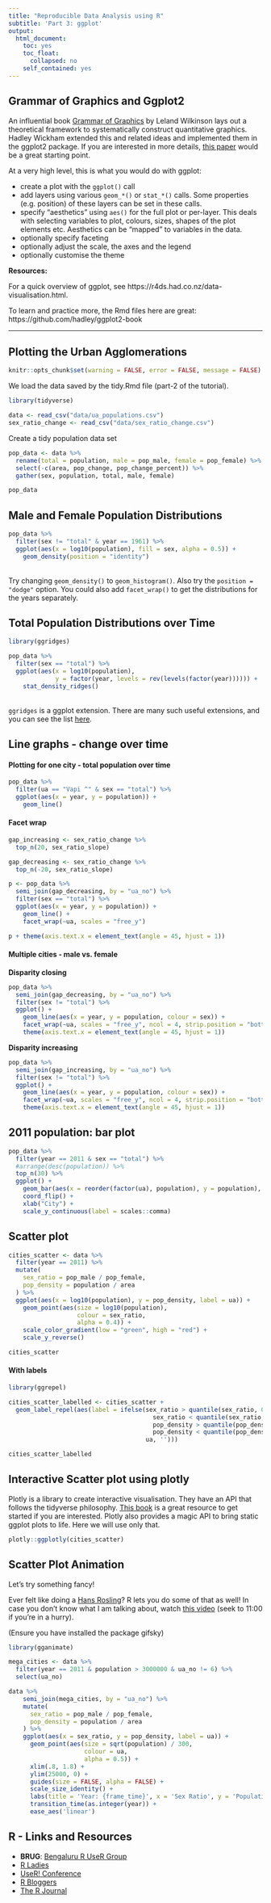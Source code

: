 ```yaml
---
title: "Reproducible Data Analysis using R"
subtitle: 'Part 3: ggplot'
output:
  html_document:
    toc: yes
    toc_float:
      collapsed: no
    self_contained: yes
---
```


## Grammar of Graphics and Ggplot2

An influential book [Grammar of Graphics](https://www.cs.uic.edu/~wilkinson/TheGrammarOfGraphics/GOG.html) by Leland Wilkinson lays out a theoretical framework to systematically construct quantitative graphics. Hadley Wickham extended this and related ideas and implemented them in the ggplot2 package. If you are interested in more details, [this paper](http://vita.had.co.nz/papers/layered-grammar.pdf) would be a great starting point.  

At a very high level, this is what you would do with ggplot:

* create a plot with the `ggplot()` call
* add layers using various `geom_*()` or `stat_*()` calls. Some properties (e.g. position) of these layers can be set in these calls.
* specify "aesthetics" using `aes()` for the full plot or per-layer. This deals with selecting variables to plot, colours, sizes, shapes of the plot elements etc. Aesthetics can be "mapped" to variables in the data.
* optionally specify faceting
* optionally adjust the scale, the axes and the legend
* optionally customise the theme

**Resources:**

For a quick overview of ggplot, see https://r4ds.had.co.nz/data-visualisation.html.  

To learn and practice more, the Rmd files here are great: https://github.com/hadley/ggplot2-book

---

## Plotting the Urban Agglomerations

```r
knitr::opts_chunk$set(warning = FALSE, error = FALSE, message = FALSE)
```

We load the data saved by the tidy.Rmd file (part-2 of the tutorial).

```r
library(tidyverse)

data <- read_csv("data/ua_populations.csv")
sex_ratio_change <- read_csv("data/sex_ratio_change.csv")
```

Create a tidy population data set

```r
pop_data <- data %>% 
  rename(total = population, male = pop_male, female = pop_female) %>% 
  select(-c(area, pop_change, pop_change_percent)) %>% 
  gather(sex, population, total, male, female)

pop_data
```

## Male and Female Population Distributions

```r
pop_data %>% 
  filter(sex != "total" & year == 1961) %>% 
  ggplot(aes(x = log10(population), fill = sex, alpha = 0.5)) +
    geom_density(position = "identity")
```

<br/>
Try changing `geom_density()` to `geom_histogram()`. Also try the `position = "dodge"` option. You could also add `facet_wrap()` to get the distributions for the years separately.

## Total Population Distributions over Time

```r
library(ggridges)

pop_data %>% 
  filter(sex == "total") %>% 
  ggplot(aes(x = log10(population), 
             y = factor(year, levels = rev(levels(factor(year)))))) +
    stat_density_ridges() 
```

<br/>`ggridges` is a ggplot extension. There are many such useful extensions, and you can see the list [here](https://www.ggplot2-exts.org/gallery/).  

## Line graphs - change over time


#### Plotting for one city - total population over time

```r
pop_data %>%
  filter(ua == "Vapi ^" & sex == "total") %>% 
  ggplot(aes(x = year, y = population)) +
    geom_line()
```

#### Facet wrap

```r
gap_increasing <- sex_ratio_change %>% 
  top_n(20, sex_ratio_slope)

gap_decreasing <- sex_ratio_change %>% 
  top_n(-20, sex_ratio_slope)

p <- pop_data %>%
  semi_join(gap_decreasing, by = "ua_no") %>% 
  filter(sex == "total") %>% 
  ggplot(aes(x = year, y = population)) +
    geom_line() +
    facet_wrap(~ua, scales = "free_y")

p + theme(axis.text.x = element_text(angle = 45, hjust = 1)) 
```

#### Multiple cities - male vs. female

**Disparity closing**

```r
pop_data %>%
  semi_join(gap_decreasing, by = "ua_no") %>% 
  filter(sex != "total") %>% 
  ggplot() +
    geom_line(aes(x = year, y = population, colour = sex)) + 
    facet_wrap(~ua, scales = "free_y", ncol = 4, strip.position = "bottom") +
    theme(axis.text.x = element_text(angle = 45, hjust = 1)) 
```

**Disparity increasing**

```r
pop_data %>%
  semi_join(gap_increasing, by = "ua_no") %>% 
  filter(sex != "total") %>% 
  ggplot() +
    geom_line(aes(x = year, y = population, colour = sex)) + 
    facet_wrap(~ua, scales = "free_y", ncol = 4, strip.position = "bottom") +
    theme(axis.text.x = element_text(angle = 45, hjust = 1)) 
```

## 2011 population: bar plot

```r
pop_data %>% 
  filter(year == 2011 & sex == "total") %>% 
  #arrange(desc(population)) %>% 
  top_n(30) %>% 
  ggplot() +
    geom_bar(aes(x = reorder(factor(ua), population), y = population), stat = "identity") +
    coord_flip() +
    xlab("City") +
    scale_y_continuous(label = scales::comma)
```

## Scatter plot

```r

cities_scatter <- data %>% 
  filter(year == 2011) %>% 
  mutate(
    sex_ratio = pop_male / pop_female,
    pop_density = population / area     
  ) %>%
  ggplot(aes(x = log10(population), y = pop_density, label = ua)) +
    geom_point(aes(size = log10(population),
                   colour = sex_ratio,
                   alpha = 0.4)) +
    scale_color_gradient(low = "green", high = "red") +
    scale_y_reverse()

cities_scatter
```

#### With labels

```r
library(ggrepel)

cities_scatter_labelled <- cities_scatter +
  geom_label_repel(aes(label = ifelse(sex_ratio > quantile(sex_ratio, 0.98, na.rm = TRUE) |
                                        sex_ratio < quantile(sex_ratio, 0.02, na.rm = TRUE) |
                                        pop_density > quantile(pop_density, 0.98, na.rm = TRUE) |
                                        pop_density < quantile(pop_density, 0.02, na.rm = TRUE), 
                                      ua, '')))

cities_scatter_labelled
```

## Interactive Scatter plot using plotly

Plotly is a library to create interactive visualisation. They have an API that follows the tidyverse philosophy. [This book](https://plotly-r.com/index.html) is a great resource to get started if you are interested. Plotly also provides a magic API to bring static ggplot plots to life. Here we will use only that.  


```r
plotly::ggplotly(cities_scatter)
```

## Scatter Plot Animation

Let's try something fancy!  

Ever felt like doing a [Hans Rosling](https://en.wikipedia.org/wiki/Hans_Rosling)? R lets you do some of that as well! In case you don't know what I am talking about, watch [this video](https://www.ted.com/talks/hans_rosling_the_good_news_of_the_decade) (seek to 11:00 if you're in a hurry).  

(Ensure you have installed the package gifsky)


```r
library(gganimate)

mega_cities <- data %>% 
  filter(year == 2011 & population > 3000000 & ua_no != 6) %>% 
  select(ua_no)

data %>% 
    semi_join(mega_cities, by = "ua_no") %>% 
    mutate(
      sex_ratio = pop_male / pop_female,
      pop_density = population / area     
    ) %>%
    ggplot(aes(x = sex_ratio, y = pop_density, label = ua)) +
      geom_point(aes(size = sqrt(population) / 300,
                     colour = ua,
                     alpha = 0.5)) +
      xlim(.8, 1.8) +
      ylim(25000, 0) +
      guides(size = FALSE, alpha = FALSE) + 
      scale_size_identity() +
      labs(title = 'Year: {frame_time}', x = 'Sex Ratio', y = 'Population Density') +
      transition_time(as.integer(year)) +
      ease_aes('linear')

```

## R - Links and Resources

* **BRUG**: [Bengaluru R UseR Group](https://www.meetup.com/en-AU/BengaluRu-use-R-gRoup/)
* [R Ladies](https://rladies.org/)
* [UseR! Conference](http://www.user2019.fr/)
* [R Bloggers](https://www.r-bloggers.com/)
* [The R Journal](https://journal.r-project.org/)





